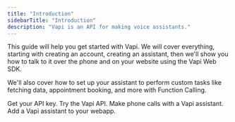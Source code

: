 ```yaml
---
title: "Introduction"
sidebarTitle: "Introduction"
description: "Vapi is an API for making voice assistants."
---
```


This guide will help you get started with Vapi. We will cover everything, starting with creating an account, creating an assistant, then we'll show you how to talk to it over the phone and on your website using the Vapi Web SDK.

We'll also cover how to set up your assistant to perform custom tasks like fetching data, appointment booking, and more with Function Calling.

<CardGroup cols={2}>
  <Card title="Create an Account" icon="user" href="https://dashboard.vapi.ai">
    Get your API key.
  </Card>
  <Card
    title="Technical Docs"
    icon="book"
    href="/api-reference/calls/create-phone-call"
  >
    Try the Vapi API.
  </Card>
  <Card
    title="Vapi Phone"
    href="https://docs.vapi.ai/getting_started#set-up-a-phone-number"
    icon="phone"
  >
    Make phone calls with a Vapi assistant.
  </Card>
  <Card title="Vapi Web" icon="browser" href="https://github.com/VapiAI/web">
    Add a Vapi assistant to your webapp.
  </Card>
</CardGroup>
